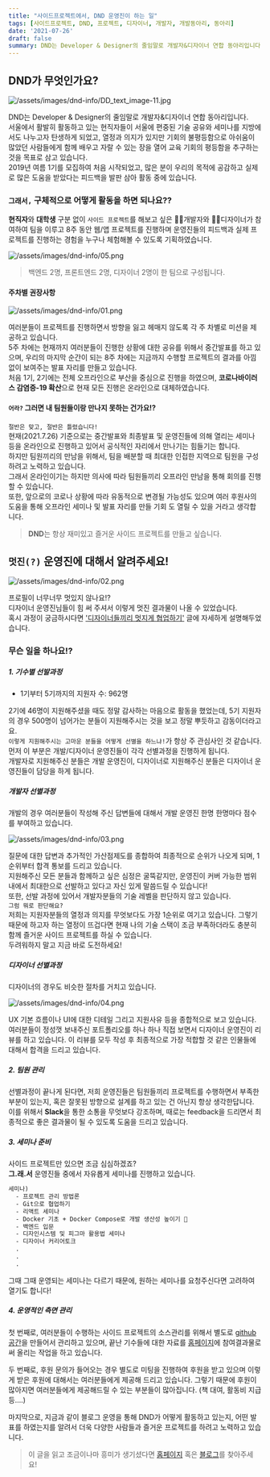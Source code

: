 ```yaml
---
title: "사이드프로젝트에서, DND 운영진이 하는 일"
tags: [사이드프로젝트, DND, 프로젝트, 디자이너, 개발자, 개발동아리, 동아리]
date: '2021-07-26'
draft: false
summary: DND는 Developer & Designer의 줄임말로 개발자&디자이너 연합 동아리입니다. 서울에서 활발히 활동하고 있는 현직자들이 서울에 편중된 기술 공유와 세미나를 지방에서도 나누고자 탄생하게 되었고, 열정과 의지가 있지만 기회의 불평등함으로 아쉬움이 많았던 사람들에게 함께 배우고 자랄 수 있는 장을 열어 교육 기회의 평등함을 추구하는 것을 목표로 삼고 있습니다. 2019년 여름 1기를 모집하여 처음 시작되었고, 많은 분이 우리의 목적에 공감하고 실제로 많은 도움을 받았다는 피드백을 발판 삼아 활동 중에 있습니다.
---
```


## DND가 무엇인가요?

![/assets/images/dnd-info/DD_text_image-11.jpg](/static/images/blog/dnd-info/DD_text_image-11.jpg)

DND는 Developer & Designer의 줄임말로 개발자&디자이너 연합 동아리입니다.  
서울에서 활발히 활동하고 있는 현직자들이 서울에 편중된 기술 공유와 세미나를 지방에서도 나누고자 탄생하게 되었고, 열정과 의지가 있지만 기회의 불평등함으로 아쉬움이 많았던 사람들에게 함께 배우고 자랄 수 있는 장을 열어 교육 기회의 평등함을 추구하는 것을 목표로 삼고 있습니다.  
2019년 여름 1기를 모집하여 처음 시작되었고, 많은 분이 우리의 목적에 공감하고 실제로 많은 도움을 받았다는 피드백을 발판 삼아 활동 중에 있습니다.

### `그래서,` 구체적으로 어떻게 활동을 하면 되나요??

**현직자**와 **대학생** 구분 없이 `사이드 프로젝트`를 해보고 싶은 👩‍💻개발자와 👩‍🎨디자이너가 참여하여 팀을 이루고 8주 동안 웹/앱 프로젝트를 진행하며 운영진들의 피드백과 실제 프로젝트를 진행하는 경험을 누구나 체험해볼 수 있도록 기획하였습니다.

![/assets/images/dnd-info/05.png](/static/images/blog/dnd-info/05.png)

> 백엔드 2명, 프론트엔드 2명, 디자이너 2명이 한 팀으로 구성됩니다.

#### 주차별 권장사항

![/assets/images/dnd-info/01.png](/static/images/blog/dnd-info/01.png)

여러분들이 프로젝트를 진행하면서 방향을 잃고 헤매지 않도록 각 주 차별로 미션을 제공하고 있습니다.  
5주 차에는 현재까지 여러분들이 진행한 상황에 대한 공유를 위해서 중간발표를 하고 있으며, 우리의 마지막 순간이 되는 8주 차에는 지금까지 수행할 프로젝트의 결과를 아낌없이 보여주는 발표 자리를 만들고 있습니다.  
처음 1기, 2기에는 전체 오프라인으로 부산을 중심으로 진행을 하였으며, **코로나바이러스 감염증-19 확산**으로 현재 모든 진행은 온라인으로 대체하였습니다.

#### `어라?` 그러면 내 팀원들이랑 만나지 못하는 건가요!?

`절반은 맞고, 절반은 틀렸습니다!`  
현재(2021.7.26) 기준으로는 중간발표와 최종발표 및 운영진들에 의해 열리는 세미나 등을 온라인으로 진행하고 있어서 공식적인 자리에서 만나기는 힘들기는 합니다.  
하지만 팀원끼리의 만남을 위해서, 팀을 배분할 때 최대한 인접한 지역으로 팀원을 구성하려고 노력하고 있습니다.  
그래서 온라인이기는 하지만 의사에 따라 팀원들끼리 오프라인 만남을 통해 회의를 진행할 수 있습니다.  
또한, 앞으로의 코로나 상황에 따라 유동적으로 변경될 가능성도 있으며 여러 후원사의 도움을 통해 오프라인 세미나 및 발표 자리를 만들 기회 도 열릴 수 있을 거라고 생각합니다.

> **DND**는 항상 재미있고 즐거운 사이드 프로젝트를 만들고 싶습니다.

## `멋진(?)` 운영진에 대해서 알려주세요!

![/assets/images/dnd-info/02.png](/static/images/blog/dnd-info/02.png)

프로필이 너무너무 멋있지 않나요!?  
디자이너 운영진님들이 힘 써 주셔서 이렇게 멋진 결과물이 나올 수 있었습니다.  
혹시 과정이 궁금하시다면 ['디자이너들끼리 멋지게 협업하기'](https://dndacademy.github.io/dnd-design/) 글에 자세하게 설명해두었습니다.

### 무슨 일을 하나요!?

##### 1. 기수별 선발과정

- 1기부터 5기까지의 지원자 수: 962명

2기에 46명이 지원해주셨을 때도 정말 감사하는 마음으로 활동을 했었는데, 5기 지원자의 경우 500명이 넘어가는 분들이 지원해주시는 것을 보고 정말 뿌듯하고 감동이더라고요.  
`이렇게 지원해주시는 고마운 분들을 어떻게 선별을 하느냐!`가 항상 주 관심사인 것 같습니다.  
먼저 이 부분은 개발/디자이너 운영진들이 각각 선별과정을 진행하게 됩니다.  
개발자로 지원해주신 분들은 개발 운영진이, 디자이너로 지원해주신 분들은 디자이너 운영진들이 담당을 하게 됩니다.

##### 개발자 선별과정

개발의 경우 여러분들이 작성해 주신 답변들에 대해서 개발 운영진 한명 한명마다 점수를 부여하고 있습니다.

![/assets/images/dnd-info/03.png](/static/images/blog/dnd-info/03.png)

질문에 대한 답변과 추가적인 가산점제도를 종합하여 최종적으로 순위가 나오게 되며, 1순위부터 합격 통보를 드리고 있습니다.  
지원해주신 모든 분들과 함께하고 싶은 심정은 굴뚝같지만, 운영진이 커버 가능한 범위 내에서 최대한으로 선발하고 있다고 자신 있게 말씀드릴 수 있습니다!  
또한, 선발 과정에 있어서 개발자분들의 기술 레벨을 판단하지 않고 있습니다.  
`그럼 뭐로 판단해요?`  
저희는 지원자분들의 열정과 의지를 무엇보다도 가장 1순위로 여기고 있습니다. 그렇기 때문에 하고자 하는 열정이 뜨겁다면 현재 나의 기술 스택이 조금 부족하더라도 충분히 함께 즐거운 사이드 프로젝트를 하실 수 있습니다.  
두려워하지 말고 지금 바로 도전하세요!

##### 디자이너 선별과정

디자이너의 경우도 비슷한 절차를 거치고 있습니다.

![/assets/images/dnd-info/04.png](/static/images/blog/dnd-info/04.png)

UX 기본 흐름이나 UI에 대한 디테일 그리고 지원사유 등을 종합적으로 보고 있습니다.  
여러분들이 정성껏 보내주신 포트폴리오를 하나 하나 직접 보면서 디자이너 운영진이 리뷰를 하고 있습니다. 이 리뷰를 모두 작성 후 최종적으로 가장 적합할 것 같은 인물들에 대해서 합격을 드리고 있습니다.

##### 2. 팀원 관리

선별과정이 끝나게 된다면, 저희 운영진들은 팀원들끼리 프로젝트를 수행하면서 부족한 부분이 있는지, 혹은 잘못된 방향으로 설계를 하고 있는 건 아닌지 항상 생각한답니다.  
이를 위해서 **Slack**을 통한 소통을 무엇보다 강조하며, 때로는 feedback을 드리면서 최종적으로 좋은 결과물이 될 수 있도록 도움을 드리고 있습니다.

##### 3. 세미나 준비

사이드 프로젝트만 있으면 조금 심심하겠죠?  
**그.래.서** 운영진들 중에서 자유롭게 세미나를 진행하고 있습니다.

```txt
세미나)
  - 프로젝트 관리 방법론
  - Git으로 협업하기
  - 리액트 세미나
  - Docker 기초 + Docker Compose로 개발 생산성 높이기 🐳
  - 백엔드 입문
  - 디자인시스템 및 피그마 활용법 세미나
  - 디자이너 커리어토크
  .
  .
  .
```

그때 그때 운영되는 세미나는 다르기 때문에, 원하는 세미나를 요청주신다면 고려하여 열기도 합니다!

##### 4. 운영적인 측면 관리

첫 번째로, 여러분들이 수행하는 사이드 프로젝트의 소스관리를 위해서 별도로 [github 공간](https://github.com/dnd-side-project)을 만들어서 관리하고 있으며, 끝난 기수들에 대한 자료를 [홈페이지](https://dnd.ac/project)에 참여결과물로써 올리는 작업을 하고 있습니다.

두 번째로, 후원 문의가 들어오는 경우 별도로 미팅을 진행하여 후원을 받고 있으며 이렇게 받은 후원에 대해서는 여러분들에게 제공해 드리고 있습니다. 그렇기 때문에 후원이 많아지면 여러분들에게 제공해드릴 수 있는 부분들이 많아집니다. (책 대여, 활동비 지급 등….)

마지막으로, 지금과 같이 블로그 운영을 통해 DND가 어떻게 활동하고 있는지, 어떤 발표를 하였는지를 알려서 더욱 다양한 사람들과 즐거운 프로젝트를 하려고 노력하고 있습니다.

> 이 글을 읽고 조금이나마 흥미가 생기셨다면 [홈페이지](https://dnd.ac/) 혹은 [블로그](https://dndacademy.github.io)를 찾아주세요!
